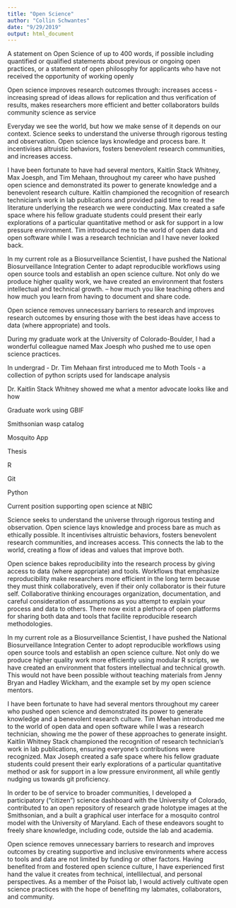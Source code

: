 ```yaml
---
title: "Open Science"
author: "Collin Schwantes"
date: "9/29/2019"
output: html_document
---
```


A statement on Open Science of up to 400 words, if possible including quantified or qualified statements about previous or ongoing open practices, or a statement of open philosophy for applicants who have not received the opportunity of working openly

Open science 
improves research outcomes through:
increases access - increasing spread of ideas
allows for replication and thus verification of results, 
makes researchers more efficient and better collaborators
builds community
science as service


Everyday we see the world, but how we make sense of it depends on our context. Science seeks to understand the universe through rigorous testing and observation. Open science lays knowledge and process bare. It incentivises altruistic behaviors, fosters benevolent research communities, and increases access.     


I have been fortunate to have had several mentors, Kaitlin Stack Whitney, Max Joesph, and Tim Mehaan, throughout my career who have pushed open science and demonstrated its power to generate knowledge and a benevolent research culture. Kaitlin championed the recognition of research technician's work in lab publications and provided paid time to read the literature underlying the research we were conducting. Max created a safe space where his fellow graduate students could present their early explorations of a particular quantitative method or ask for support in a low pressure environment. Tim introduced me to the world of open data and open software while I was a research technician and I have never looked back.       

In my current role as a Biosurveillance Scientist, I have pushed the National Biosurveillance Integration Center to adapt reproducible workflows using open source tools and establish an open science culture. Not only do we produce higher quality work, we have created an environment that fosters intellectual and technical growth. 
-- how much you like teaching others and how much you learn from having to document and share code.      

Open science removes unnecessary barriers to research and improves research outcomes by ensuring those with the best ideas have access to data (where appropriate) and tools. 



During my graduate work at the University of Colorado-Boulder, I had a wonderful colleague named Max Joesph who pushed me to use open science practices. 

In undergrad - Dr. Tim Mehaan first introduced me to Moth Tools - a collection of python scripts used for landscape analysis 

Dr. Kaitlin Stack Whitney showed me what a mentor advocate looks like and how 

Graduate work using GBIF 

Smithsonian wasp catalog

Mosquito App

Thesis

R

Git
 
Python

Current position supporting open science at NBIC


Science seeks to understand the universe through rigorous testing and observation.
Open science lays knowledge and process bare as much as ethically possible. It incentivises altruistic behaviors, fosters benevolent research communities, and increases access. This connects the lab to the world, creating a flow of ideas and values that improve both.

Open science bakes reproducibility into the research process by giving access to data (where appropriate) and tools. Workflows that emphasize reproducibility make researchers more efficient in the long term because they must think collaboratively, even if their only collaborator is their future self. Collaborative thinking encourages organization, documentation, and careful consideration of assumptions as you attempt to explain your process and data to others. There now exist a plethora of open platforms for sharing both data and tools that facilite reproducible research methodologies. 

In my current role as a Biosurveillance Scientist, I have pushed the National Biosurveillance Integration Center to adopt reproducible workflows using open source tools and establish an open science culture. Not only do we produce higher quality work more efficiently using modular R scripts, we have created an environment that fosters intellectual and technical growth. This would not have been possible without teaching materials from Jenny Bryan and Hadley Wickham, and the example set by my open science mentors.

I have been fortunate to have had several mentors throughout my career who pushed open science and demonstrated its power to generate knowledge and a benevolent research culture. Tim Meehan introduced me to the world of open data and open software while I was a research technician, showing me the power of these approaches to generate insight. Kaitlin Whitney Stack championed the recognition of research technician's work in lab publications, ensuring everyone’s contributions were recognized. Max Joseph created a safe space where his fellow graduate students could present their early explorations of a particular quantitative method or ask for support in a low pressure environment, all while gently nudging us towards git proficiency. 

In order to be of service to broader communities, I developed a participatory ("citizen") science dashboard with the University of Colorado, contributed to an open repository of research grade holotype images at the Smithsonian, and a built a graphical user interface for a mosquito control model with the University of Maryland. Each of these endeavors sought to freely share knowledge, including code, outside the lab and academia. 

Open science removes unnecessary barriers to research and improves outcomes by creating supportive and inclusive environments where access to tools and data are not limited by funding or other factors. Having benefited from and fostered open science culture, I have experienced first hand the value it creates from technical, intellilectual, and personal perspectives. As a member of the Poisot lab, I would actively cultivate open science practices with the hope of benefiting my labmates, collaborators, and community.





